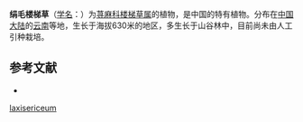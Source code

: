 {{Speciesbox
| name = 绢毛楼梯草
| status = 
| status_system = 
| image =
| genus = Elatostema
| species = laxisericeum
| authority = W. T. Wang
}}

'''绢毛楼梯草'''（[[学名|学名]]：{{lang|la|''Elatostema laxisericeum''}}）为[[荨麻科|荨麻科]][[楼梯草属|楼梯草属]]的植物，是中国的特有植物。分布在[[中国大陆|中国大陆]]的[[云南|云南]]等地，生长于海拔630米的地区，多生长于山谷林中，目前尚未由人工引种栽培。

== 参考文献 ==
<div class="references-small">
* {{cite web| url =http://www.bioinfo.cn/db05/KmzwSpecies.php?action=view&id=23194| title =绢毛楼梯草| work =《中国高等植物数据库全库》| publisher =中国科学院微生物研究所| author =昆明植物研究所| accessdate =2009-02-25| deadurl =yes| archiveurl =https://web.archive.org/web/20160305004250/http://www.bioinfo.cn/db05/KmzwSpecies.php?action=view&id=23194| archivedate =2016-03-05}}
</div>
{{Taxonbar|from=Q15232069}}

{{DEFAULTSORT:Elatostema laxisericeum}}
[[Category:楼梯草属|laxisericeum]]


{{Urticaceae-stub}}